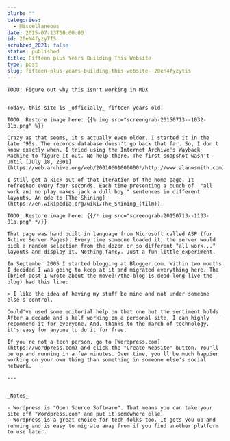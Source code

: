 ```yaml
---
blurb: ""
categories:
  - Miscellaneous
date: 2015-07-13T00:00:00
id: 20eN4fyzyTIS
scrubbed_2021: false
status: published
title: Fifteen plus Years Building This Website
type: post
slug: fifteen-plus-years-building-this-website--20en4fyzytis
---
```


```
TODO: Figure out why this isn't working in MDX


Today, this site is _officially_ fifteen years old.

TODO: Restore image here: {{% img src="screengrab-20150713--1032-01b.png" %}} 

Crazy as that seems, it's actually even older. I started it in the late '90s. The records database doesn't go back that far. So, I don't know exactly when. I tried using the Internet Archive's Wayback Machine to figure it out. No help there. The first snapshot wasn't until [July 18, 2001](https://web.archive.org/web/20010601000000*/http://www.alanwsmith.com). 

I still get a kick out of that iteration of the home page. It refreshed every four seconds. Each time presenting a bunch of  "all work and no play makes jack a dull boy." sentences in different layouts. An ode to [The Shining](https://en.wikipedia.org/wiki/The_Shining_(film)). 

TODO: Restore image here: {{/* img src="screengrab-20150713--1133-01a.png" */}} 

That page was hand built in language from Microsoft called ASP (for Active Server Pages). Every time someone loaded it, the server would pick a random selection from the dozen or so different "all work..." layouts and display it. Nothing fancy. Just a fun little experiment. 

In September 2005 I started blogging at Blogger.com. Within two months I decided I was going to keep at it and migrated everything here. The [brief post I wrote about the move](/the-blog-is-dead-long-live-the-blog) had this line:

> I like the idea of having my stuff be mine and not under someone else's control. 

Could've used some editorial help on that one but the sentiment holds. After a decade and a half working on a personal site, I can highly recommend it for everyone. And, thanks to the march of technology, it's easy for anyone to do it for free. 

If you're not a tech person, go to [Wordpress.com](https://wordpress.com) and click the "Create Website" button. You'll be up and running in a few minutes. Over time, you'll be much happier working on your own thing than something in someone else's social network. 

---


_Notes_

- Wordpress is "Open Source Software". That means you can take your site off "Wordpress.com" and put it somewhere else.
- Wordpress is a great choice for tech folks too. It gets you up and running and is easy to migrate away from if you find another platform to use later.
```